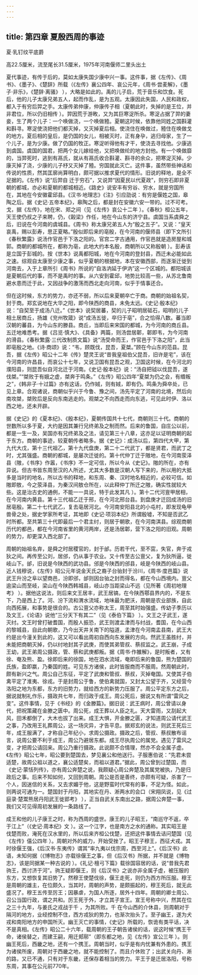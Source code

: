 ```yaml
---
---
---
```

title: 第四章 夏殷西周的事迹
---






夏·乳钉纹平底爵

高22.5厘米，流至尾长31.5厘米，1975年河南偃师二里头出土

夏代事迹，有传于后的，莫如太康失国少康中兴一事。这件事，据《左传》、《周书》、《墨子》、《楚辞》所载（《左传》襄公四年、哀公元年，《周书·尝麦解》，《墨子·非乐》，《楚辞·离骚》 ），大略是如此的。禹的儿子启，荒于音乐和饮食。死后，他的儿子太康兄弟五人，起而作乱，是为五观。太康因此失国，人民和政权，都入于有穷后羿之手。太康传弟仲康，仲康传子相（夏朝此时，失掉的是王位，并非君位，所以仍旧相传 ）。羿因荒于游畋，又为其巨寒浞所杀。寒浞占据了羿的妻妾，生了两个儿子：一个唤做浇，一个唤做豷。夏朝这时候，依靠他同姓之国斟灌和斟寻。寒浞使浇把他们都灭掉，又灭掉夏后相。使浇住在唤做过，豷住在唤做戈的地方。夏后相的皇后，是仍国的女儿，相被灭时，正有身孕，逃归母家，生了一个儿子，是为少康。做了仍国的牧正。寒浞听得他有才干，使浇去寻找他。少康逃到虞国。虞国的国君，把两个女儿嫁给他，又把唤做纶的地方封他。有一个唤做靡的，当羿死时，逃到有鬲氏，就从有鬲氏收合斟灌、斟寻的余众，把寒浞灭掉。少康灭掉了浇，少康的儿子杼又灭掉了豷。穷国就此灭亡。这件事，虽然带些神话和传说的性质，然其匡廓尚算明白，颇可据以推求夏代的情形。旧说的释地，是全不足据的。《左传》说“后羿自 迁于穷石”，又说羿“因夏民以代夏政”，则穷石即非夏朝的都城，亦必和夏朝的都城相近。《路史》说安丰有穷谷、穷水，就是穷国所在，其地在今安徽霍邱县。《汉书·地理志》《注》引应劭说：有穷是偃姓之国，皋陶之后。据《史记·五帝本纪》，皋陶之后，都是封在安徽六安一带的。过不可考。戈，据《左传》，地在宋、郑之间（见《左传》哀公十二年 ）。《春秋》桓公五年，天王使仍叔之子来聘，仍，《榖梁》作任，地在今山东的济宁县。虞国当系虞舜之后，旧说在今河南的虞城县。《周书》称太康兄弟五人为“殷之五子”。又说：“皇天哀禹，赐以彭寿，思正夏略。”殷似即后来的亳殷，在今河南的偃师县（即下文所引《春秋繁露》说汤作官邑于下洛之阳的。官宫二字古通用，作官邑就是造房屋和城郭。商朝的都城所在，都称为亳，此地大约本名殷，商朝所以又称殷朝 ）。彭寿该是立国于彭城的。按《世本》说禹都阳城，地在今河南的登封县，西迁未必能如此之速。综观自太康至少康之事，似乎夏朝的根据地，本在安徽西部，而逐渐迁徙到河南去，入于上章所引《周书》所说的“自洛汭延于伊汭”这一个区城的。都阳城该是夏朝后代的事，而不是禹时的事。从六安到霍邱，地势比较高一些，从苏北鲁南避水患而迁于此，又因战争的激荡而西北走向河南，似乎于情事还合。

但在这时候，东方的势力，亦还不弱，所以后来夏朝卒亡于商。商朝的始祖名契，封于商。郑玄说地在大华之阳，即今陕西的商县，未免太远。《史记·殷本纪》说：“自契至于成汤八迁。”《世本》说契居蕃，契的儿子昭明居砥石，昭明的儿子相土居商丘，扬雄《兖州牧箴》说“成汤五徙，卒归于亳”，合之恰得八数。蕃当即汉朝的蕃县，为今山东的滕县。商丘，当即后来宋国的都城，为今河南的商丘县。五迁地难悉考。据《吕览·慎大》、《具备》两篇，则汤尝居郼，郼即韦，为今河南的滑县。《春秋繁露·三代改制质文篇》说“汤受命而王，作官邑于下洛之阳”，此当即亳殷之地。《诗·商颂》说：“韦，顾既伐，昆吾，夏桀。”顾在今山东的范县。昆吾，据《左传》昭公十二年《传》楚灵王说“昔我皇祖伯父昆吾，旧许是宅”，该在今河南的许昌县，而哀公十七年，又说卫国有昆吾之观，卫国这时候，在今河北的濮阳县，则昆吾似自河北迁于河南。《史记·殷本纪》说：“汤自把钺以伐昆吾，遂伐桀。”“桀败于有娥之虚，桀奔于鸣条。”《左传》昭公四年“夏桀为仍之会，有缗叛之”，《韩非子·十过篇》亦有这话，仍作娀，则有娀，即有仍。鸣条为舜卒处，已见上章。合观诸说，商朝似乎兴于今鲁、豫之间，汤先平定了河南的北境，然后向南攻桀，桀败后是反向东南逃走的。观桀之不向西走而向东逃，可见此时伊、洛以西之地，还未开辟。

据《史记》的《夏本纪》、《殷本纪》，夏朝传国共十七代，商朝则三十代。商朝的世数所以多于夏，大约是因其兼行兄终弟及之制而然。后来的鲁国，自庄公以前，都是一生一及，吴国亦有兄终弟及之法，请见第三十八章，这亦足以证明商朝的起于东方。商朝的事迹，较夏朝传者略多。据《史记》：成汤以后，第四代大甲，第九代大戊，第十三代祖乙，第十九代盘庚，第二十二代武丁，都是贤君，而武丁之时，尤其强盛。商朝的都城，是屡次迁徙的。第十代仲丁迁于隞地，在今河南荥泽县（隞，《书序》作嚣，《书序》不一定可信，所以今从《史记》。隞的所在，亦有异说。但古书皆东周至汉的人所述，尤其大多数是汉朝人写下来的，所以用的大抵多是当时的地名，所以古书的释地，和东周、秦、汉时地名相近的，必较可信。如隞即敖，今之荥泽县，为秦汉间敖仓所在，以此释仲丁所迁之隞，确实性就较大些。这是治古史的通例，不能一一具说，特于此发其凡 ）。第十二代河亶甲居相，在今河南内黄县。第十三代祖乙迁于邢，在今河北邢台县。到盘庚才迁回成汤的旧居亳殷。第二十七代武乙，复去亳居河北。今河南安阳县北的小屯村，即发现龟甲兽骨之处，据史学家所考证，其地即《史记·项羽本纪》所谓殷墟，不知是否武乙时所都。至共第三十代即最后一个君主纣，则居于朝歌，在今河南淇县。综观商朝历代的都邑，都在今河南省里的黄河两岸，还是汤居郼，营下洛之阳的旧观。周朝的势力，却更深入西北部了。

周朝的始祖名弃，是舜之时居稷官的，封于邰。历若干代，至不窋，失官，奔于戎狄之间。再传至公刘，居邠，仍从事于农业。又十传至古公亶父，复为狄所逼，徙岐山下。邰，旧说是今陕西的武功县。邠是今陕西的邠县，岐是今陕西的岐山县。近人钱穆说，《左传》昭公元年说金天氏之裔子台骀封于汾川，《周书·度邑篇》说武王升汾之阜以望商邑，汾即邠，邰则因台骀之封而得名，都在今山西境内。亶父逾梁山而至岐，梁山在今陕西韩城县，岐山亦当距梁山不远（见所著《周初地理考》 ）。据他这说法，则后来文王居丰，武王居镐，在今陕西鄠县界内的，不是东下，乃是西上了。河、汾下流和渭水流域，地味最为肥沃，周朝是农业部族，自此向西拓展，和事势是很合的。古公亶父亦称太王，周至其时始强盛。传幼子季历以及文王，《论语》说他“三分天下有其二”（见《泰伯下篇》 ）。文王之子武王，遂灭纣。文王时曾打破耆国，而殷人振恐，武王则渡孟津而与纣战，耆国，在今山西的黎城县，自此向朝歌，乃今出天井关南下的隘道，孟津在今河南孟县南，武王大约是出今潼关到此的，这又可以看出周初自西向东发展的方向。然武王虽胜纣，并未能把商朝灭掉，仍以纣地封其子武庚，而使其弟管叔、蔡叔监之。武王崩，子成王幼，武王弟周公摄政，管、蔡和武庚都叛。据《周书·作雒解》，是时叛者，又有徐、奄及熊、盈。徐即后来的徐国，地在泗水流域，奄即后来的鲁国，熊为楚国的氏族，盈即嬴，乃秦国的姓。可见东方诸侯，此时皆服商而不服周。然周朝此时，颇有新兴之气。周公自己东征，平定了武庚和管叔、蔡叔，灭掉奄国。又使其子伯禽平定了淮夷、徐戎。于是封周公于鲁，使伯禽就国，又封太公望于齐，又经营今洛阳之地为东都，东方的旧势力，就给西方的新势力压服了。周公平定东方之后，据说就制礼作乐，摄政共七年，而归政于成王。周公死后，据说又有所谓“雷风之变”。这件事情，见于《书经》的《金滕篇》。据旧说：武王病时，周公曾请以身代，把祝策藏在金滕之匮中。周公死，成王葬以人臣之礼。天大雷雨，又刮起大风，田禾都倒了，大木也拔了出来。成王大惧，开金滕之匮，才知道周公请代武王之事，乃改用王礼葬周公，这一场灾异，才告平息。据郑玄的说法，则武王死后三年，成王服满了，才称自己年纪小，求周公摄政。摄政之后，管叔、蔡叔散布谣言，说周公要不利于成王，周公乃避居东都。成王尽执周公的属党。遇见了雷风之变，才把周公请回来。周公乃重行摄政。此说颇不合情理，然亦不会全属子虚。《左传》昭公七年，昭公要到楚国去，梦见襄公和他送行。子服惠伯说：“先君未尝适楚，故周公祖以道之，襄公适楚矣，而祖以道君。”据此，周公曾到过楚国，而《史记·蒙恬列传》，亦有周公奔楚之说，我颇疑心周公奔楚及其属党被执，乃是归政后之事。后来不知如何，又回到周朝。周公是否是善终，亦颇有可疑，杀害了一个人，因迷信的关系，又去求媚于他，这是野蛮时代常有的事，不足为怪。如此，则两说可通为一。楚国封于丹阳，其地实在丹、淅两水的会口（宋翔凤说，见《过庭录·楚鬻熊居丹阳武王徙郢考》 ），正当自武关东南出之路，据周公奔楚一事，我们又可见得周初发展的一条路线了。

成王和他的儿子康王之时，称为西周的盛世。康王的儿子昭王，“南巡守不返，卒于江上”（《史记·周本纪》文 ）。这一个江字，也是南方之水的通称。其实昭王是伐楚而败，淹死在汉水里的，所以后来齐桓公伐楚，还把这件事情去诘问楚国（见《左传》僖公四年 ）。周朝对外的威力，开始受挫了。昭王子穆王，西征犬戎。其时徐偃王强，《后汉书·东夷传》谓其“率九夷以伐宗周，西至河上”。《后汉书》此语，未知何据（《博物志》亦载徐偃王之事，但《后汉书》所据，并不就是《博物志》，该是同据某一种古说的 ）。《礼记·檀弓下篇》载徐国容居的话，说“昔我先君驹王，西讨济于河”。驹王疑即偃王，则《后汉书》之说亦非全属子虚，被压服的东方，又想恢复其旧势了。然穆王使楚伐徐，偃王走死，则仍为西方所压服。穆王是周朝的雄主，在位颇久，当其时，周朝的声势，是颇振起的，穆王死后，就无此盛况了。穆王五传至厉王；因暴虐，为国人所逐，居外十四年。周朝的卿士周公、召公当国行政，谓之共和。厉王死于外，才立其子宣王。宣王号称中兴，然其在位之三十九年，与姜氏之戎战于千 ，为其所败。千 在今山西的介休县，则周朝对于隔河的地方，业经控制不住，西方戎狄的势力，也渐次抬头了。至子幽王，遂为犬戎和南阳地方的申国所灭。幽王灭亡的事情，《史记》所载的，恢诡有类平话，决不是真相。《左传》昭公二十六年，载周朝的王子朝告诸侯的话，说这时候“携王干命，诸侯替之，而建王嗣，用迁郏鄏”（即东都之地，见《左传》宣公三年 ）。则幽王死后，西畿之地，还有一个携王。周朝当时，似乎是有内忧兼有外患的。携王为诸侯所废，周朝对于西畿之地，就不能控制了。而且介休败了；出武关向丹、淅的路，又已不通，只有对于东畿，还保存着相当的势力。平王于是迁居洛阳，号称东周，其事在公元前770年。